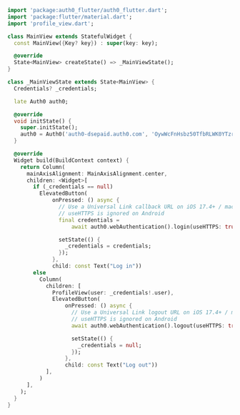 ```dart main_view.dart lines highlight={45-55}
import 'package:auth0_flutter/auth0_flutter.dart';
import 'package:flutter/material.dart';
import 'profile_view.dart';

class MainView extends StatefulWidget {
  const MainView({Key? key}) : super(key: key);

  @override
  State<MainView> createState() => _MainViewState();
}

class _MainViewState extends State<MainView> {
  Credentials? _credentials;

  late Auth0 auth0;

  @override
  void initState() {
    super.initState();
    auth0 = Auth0('auth0-dsepaid.auth0.com', 'OywWcFnHsbz50TfbRLWK0YTzrpxkwQL5');
  }

  @override
  Widget build(BuildContext context) {
    return Column(
      mainAxisAlignment: MainAxisAlignment.center,
      children: <Widget>[
        if (_credentials == null)
          ElevatedButton(
              onPressed: () async {
                // Use a Universal Link callback URL on iOS 17.4+ / macOS 14.4+
                // useHTTPS is ignored on Android
                final credentials =
                    await auth0.webAuthentication().login(useHTTPS: true);

                setState(() {
                  _credentials = credentials;
                });
              },
              child: const Text("Log in"))
        else
          Column(
            children: [
              ProfileView(user: _credentials!.user),
              ElevatedButton(
                  onPressed: () async {
                    // Use a Universal Link logout URL on iOS 17.4+ / macOS 14.4+
                    // useHTTPS is ignored on Android
                    await auth0.webAuthentication().logout(useHTTPS: true);

                    setState(() {
                      _credentials = null;
                    });
                  },
                  child: const Text("Log out"))
            ],
          )
      ],
    );
  }
}
```
